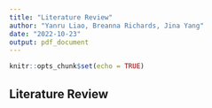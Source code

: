 ```yaml
---
title: "Literature Review"
author: "Yanru Liao, Breanna Richards, Jina Yang"
date: "2022-10-23"
output: pdf_document
---
```


```r
knitr::opts_chunk$set(echo = TRUE)
```

## Literature Review